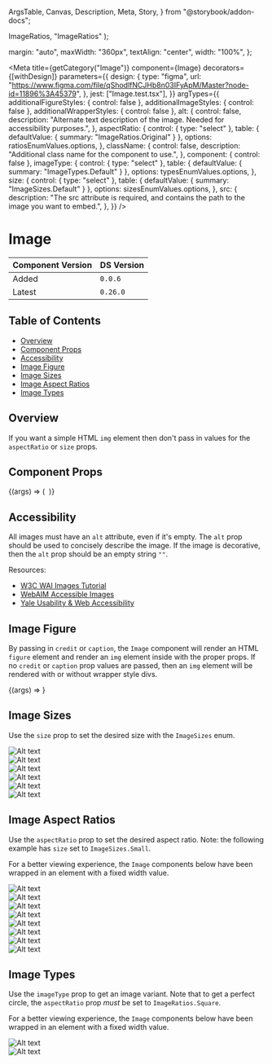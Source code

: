   ArgsTable,
  Canvas,
  Description,
  Meta,
  Story,
} from "@storybook/addon-docs";


  ImageRatios,
  "ImageRatios"
);

  margin: "auto",
  maxWidth: "360px",
  textAlign: "center",
  width: "100%",
};

<Meta
  title={getCategory("Image")}
  component={Image}
  decorators={[withDesign]}
  parameters={{
    design: {
      type: "figma",
      url: "https://www.figma.com/file/qShodlfNCJHb8n03IFyApM/Master?node-id=11896%3A45379",
    },
    jest: ["Image.test.tsx"],
  }}
  argTypes={{
    additionalFigureStyles: { control: false },
    additionalImageStyles: { control: false },
    additionalWrapperStyles: { control: false },
    alt: {
      control: false,
      description:
        "Alternate text description of the image. Needed for accessibility purposes.",
    },
    aspectRatio: {
      control: { type: "select" },
      table: { defaultValue: { summary: "ImageRatios.Original" } },
      options: ratiosEnumValues.options,
    },
    className: {
      control: false,
      description: "Additional class name for the component to use.",
    },
    component: { control: false },
    imageType: {
      control: { type: "select" },
      table: { defaultValue: { summary: "ImageTypes.Default" } },
      options: typesEnumValues.options,
    },
    size: {
      control: { type: "select" },
      table: { defaultValue: { summary: "ImageSizes.Default" } },
      options: sizesEnumValues.options,
    },
    src: {
      description:
        "The src attribute is required, and contains the path to the image you want to embed.",
    },
  }}
/>

# Image

| Component Version | DS Version |
| ----------------- | ---------- |
| Added             | `0.0.6`    |
| Latest            | `0.26.0`   |

## Table of Contents

- [Overview](#overview)
- [Component Props](#component-props)
- [Accessibility](#accessibility)
- [Image Figure](#image-figure)
- [Image Sizes](#image-sizes)
- [Image Aspect Ratios](#image-aspect-ratios)
- [Image Types](#image-types)

## Overview

<Description of={Image} />

If you want a simple HTML `img` element then don't pass in values for the
`aspectRatio` or `size` props.

## Component Props

<Canvas>
  <Story
    name="Image with Controls"
    args={{
      additionalFigureStyles: undefined,
      additionalImageStyles: undefined,
      additionalWrapperStyles: undefined,
      alt: "Alt text",
      aspectRatio: "ImageRatios.TwoByOne",
      caption: "Image caption",
      className: undefined,
      component: undefined,
      credit: "Image credit",
      imageType: "ImageTypes.Default",
      size: "ImageSizes.Medium",
      src: "https://placeimg.com/400/300/animals",
    }}
  >
    {(args) => (
      <Image
        {...args}
        aspectRatio={ratiosEnumValues.getValue(args.aspectRatio)}
        imageType={typesEnumValues.getValue(args.imageType)}
        size={sizesEnumValues.getValue(args.size)}
      />
    )}
  </Story>
</Canvas>

<ArgsTable story="Image with Controls" />

## Accessibility

All images must have an `alt` attribute, even if it's empty. The `alt` prop should
be used to concisely describe the image. If the image is decorative, then the
`alt` prop should be an empty string `""`.

Resources:

- [W3C WAI Images Tutorial](https://www.w3.org/WAI/tutorials/images/)
- [WebAIM Accessible Images](https://webaim.org/techniques/images/)
- [Yale Usability & Web Accessibility](https://usability.yale.edu/web-accessibility/articles/images)

## Image Figure

By passing in `credit` or `caption`, the `Image` component will
render an HTML `figure` element and render an `img` element inside with the
proper props. If no `credit` or `caption` prop values are passed,
then an `img` element will be rendered with or without wrapper style divs.

<Canvas>
  <Story
    name="Figure and figcaption"
    args={{
      alt: "Alt text",
      aspectRatio: ImageRatios.ThreeByTwo,
      caption: "Image caption",
      credit: "Image credit",
      imageType: ImageTypes.Default,
      size: ImageSizes.Medium,
      src: "https://placeimg.com/400/300/animals",
    }}
    argTypes={{
      aspectRatio: { table: { disable: true } },
      caption: { table: { disable: true } },
      credit: { table: { disable: true } },
      imageType: { table: { disable: true } },
      size: { table: { disable: true } },
      src: { table: { disable: true } },
    }}
  >
    {(args) => <Image {...args} />}
  </Story>
</Canvas>

## Image Sizes

Use the `size` prop to set the desired size with the `ImageSizes` enum.

<Canvas>
  <Story name="Image Sizes">
    <SimpleGrid columns={1}>
      <div style={{ textAlign: "center" }}>
        <Heading
          id="ExtraExtraSmall"
          level={HeadingLevels.Four}
          text="ImageSizes.ExtraExtraSmall"
        />
        <Image
          alt="Alt text"
          caption="64px"
          size={ImageSizes.ExtraExtraSmall}
          src="https://placeimg.com/400/300/animals"
        />
      </div>
      <div style={{ textAlign: "center" }}>
        <Heading
          id="ExtraSmall"
          level={HeadingLevels.Four}
          text="ImageSizes.ExtraSmall"
        />
        <Image
          alt="Alt text"
          caption="96px"
          size={ImageSizes.ExtraSmall}
          src="https://placeimg.com/400/300/animals"
        />
      </div>
      <div style={{ textAlign: "center" }}>
        <Heading
          id="Small"
          level={HeadingLevels.Four}
          text="ImageSizes.Small"
        />
        <Image
          alt="Alt text"
          caption="165px"
          size={ImageSizes.Small}
          src="https://placeimg.com/400/300/animals"
        />
      </div>
      <div style={{ textAlign: "center" }}>
        <Heading
          id="Medium"
          level={HeadingLevels.Four}
          text="ImageSizes.Medium"
        />
        <Image
          alt="Alt text"
          caption="225px"
          size={ImageSizes.Medium}
          src="https://placeimg.com/400/300/animals"
        />
      </div>
      <div style={{ textAlign: "center" }}>
        <Heading
          id="Large"
          level={HeadingLevels.Four}
          text="ImageSizes.Large"
        />
        <Image
          alt="Alt text"
          caption="360px"
          size={ImageSizes.Large}
          src="https://placeimg.com/400/300/animals"
        />
      </div>
      <div style={{ textAlign: "center" }}>
        <Heading
          id="Default"
          level={HeadingLevels.Four}
          text="ImageSizes.Default"
        />
        <Image
          alt="Alt text"
          caption="100%"
          src="https://placeimg.com/400/300/animals"
        />
      </div>
    </SimpleGrid>
  </Story>
</Canvas>

## Image Aspect Ratios

Use the `aspectRatio` prop to set the desired aspect ratio. Note: the
following example has `size` set to `ImageSizes.Small`.

For a better viewing experience, the `Image` components below have been wrapped
in an element with a fixed width value.

<Canvas>
  <Story name="Image Aspect Ratios">
    <SimpleGrid columns={1}>
      <div style={imageBlockStyles}>
        <Heading
          id="fourbythree"
          level={HeadingLevels.Four}
          text="ImageRatios.FourByThree"
        />
        <Image
          alt="Alt text"
          aspectRatio={ImageRatios.FourByThree}
          src="https://placeimg.com/400/300/animals"
        />
      </div>
      <div style={imageBlockStyles}>
        <Heading
          id="onebytwo"
          level={HeadingLevels.Four}
          text="ImageRatios.OneByTwo"
        />
        <Image
          alt="Alt text"
          aspectRatio={ImageRatios.OneByTwo}
          src="https://placeimg.com/400/300/animals"
        />
      </div>
      <div style={imageBlockStyles}>
        <Heading
          id="original"
          level={HeadingLevels.Four}
          text="ImageRatios.Original"
        />
        <Image
          alt="Alt text"
          aspectRatio={ImageRatios.Original}
          src="https://placeimg.com/400/300/animals"
        />
      </div>
      <div style={imageBlockStyles}>
        <Heading
          id="sixteenbynine"
          level={HeadingLevels.Four}
          text="ImageRatios.SixteenByNine"
        />
        <Image
          alt="Alt text"
          aspectRatio={ImageRatios.SixteenByNine}
          src="https://placeimg.com/400/300/animals"
        />
      </div>
      <div style={imageBlockStyles}>
        <Heading
          id="square"
          level={HeadingLevels.Four}
          text="ImageRatios.Square"
        />
        <Image
          alt="Alt text"
          aspectRatio={ImageRatios.Square}
          src="https://placeimg.com/400/300/animals"
        />
      </div>
      <div style={imageBlockStyles}>
        <Heading
          id="threebyfour"
          level={HeadingLevels.Four}
          text="ImageRatios.ThreeByFour"
        />
        <Image
          alt="Alt text"
          aspectRatio={ImageRatios.ThreeByFour}
          src="https://placeimg.com/400/300/animals"
        />
      </div>
      <div style={imageBlockStyles}>
        <Heading
          id="threebytwo"
          level={HeadingLevels.Four}
          text="ImageRatios.ThreeByTwo"
        />
        <Image
          alt="Alt text"
          aspectRatio={ImageRatios.ThreeByTwo}
          src="https://placeimg.com/400/300/animals"
        />
      </div>
      <div style={imageBlockStyles}>
        <Heading
          id="twobyone"
          level={HeadingLevels.Four}
          text="ImageRatios.TwoByOne"
        />
        <Image
          alt="Alt text"
          aspectRatio={ImageRatios.TwoByOne}
          src="https://placeimg.com/400/300/animals"
        />
      </div>
    </SimpleGrid>
  </Story>
</Canvas>

## Image Types

Use the `imageType` prop to get an image variant. Note that to get a perfect
circle, the `aspectRatio` prop _must_ be set to `ImageRatios.Square`.

For a better viewing experience, the `Image` components below have been wrapped
in an element with a fixed width value.

<Canvas>
  <Story name="Image Types">
    <SimpleGrid columns={1}>
      <div style={imageBlockStyles}>
        <Heading
          id="default"
          level={HeadingLevels.Four}
          text="ImageTypes.Default"
        />
        <Image
          alt="Alt text"
          aspectRatio={ImageRatios.Square}
          imageType={ImageTypes.Default}
          src="https://placeimg.com/400/400/animals"
        />
      </div>
      <div style={imageBlockStyles}>
        <Heading
          id="circle"
          level={HeadingLevels.Four}
          text="ImageTypes.Circle"
        />
        <Image
          alt="Alt text"
          aspectRatio={ImageRatios.Square}
          imageType={ImageTypes.Circle}
          src="https://placeimg.com/400/400/animals"
        />
      </div>
    </SimpleGrid>
  </Story>
</Canvas>
